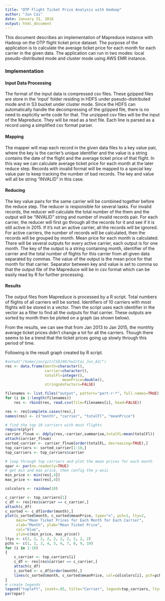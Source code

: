 ```yaml
---
title: "OTP Flight Ticket Price Analysis with Hadoop"
author: "Jun Cai"
date: January 31, 2016
output: html_document
---
```


This document describes an implementation of Mapreduce instance with Hadoop on the OTP flight ticket price dataset. The purpose of the application is to calculate the average ticket price for each month for each carrier in the given data. The application can run in two modes: local pseudo-distributed mode and cluster mode using AWS EMR instance.

<h3>Implementation</h3>
<h4>Input Data Processing</h4>
The format of the input data is compressed csv files. These gzipped files are store in the 'input' folder residing in HDFS under pseudo-distributed mode and in S3 bucket under cluster mode. Since the HDFS can automatically handle the decompressing of the gzipped file, there is no need to explicitly write code for that. The unzipped csv files will be the input of the Mapreduce. They will be read as a text file. Each line is parsed as a record using a simplified csv format parser.

<h4>Mapping</h4>
The mapper will map each record in the given data files to a key value pair, where the key is the carrier's unique identifier and the value is a string contains the date of the flight and the average ticket price of that flight. In this way we can calculate average ticket price for each month at the later reduce step. Records with invalid format will be mapped to a special key value pair to keep tracking the number of bad records. The key and value will all be string "INVALID" in this case.

<h4>Reducing</h4>
The key value pairs for the same carrier will be combined together before the reduce step. The reducer is responsible for several tasks. For invalid records, the reducer will calculate the total number of the them and the output will be "INVALID" string and number of invalid records pair. For each carrier, the reducer will first go through all the records for it and see if it is still active in 2015. If it's not an active carrier, all the records will be ignored. For active carriers, the number of records will be calculated, then the records will be grouped by month. Mean price for each month is calculated. There will be several outputs for every active carrier, each output is for one month. The key of the output is a string containing month, identifier of the carrier and the total number of flights for this carrier from all given data separated by commas. The value of the output is the mean price for that month for that carrier. Separator between key and value is set to comma so that the output file of the Mapreduce will be in csv format which can be easily read by R for further processing.

<h4>Results</h4>
The output files from Mapreduce is processed by a R script. Total numbers of flights of all carriers will be sorted. Identifiers of 10 carriers with most flights will be stored in a vector. Then the script uses each identifier in the vector as a filter to find all the outputs for that carrier. These outputs are sorted by month then be ploted on a graph (as shown below).

From the results, we can see that from Jan 2013 to Jan 2015, the monthly average ticket prices didn't change a lot for all the carriers. Though there seems to be a trend that the ticket prices going up slowly through this period of time.  

Following is the result graph created by R script. 

```r
#setwd("/home/jon/git/CS6240/hw2/Cai_Jun_A2/")
res <- data.frame(month=character(),
                  carrier=character(), 
                  totalFl=integer(), 
				          meanPrice=double(),
                  stringsAsFactors=FALSE) 

filenames <- list.files("output", pattern="part-r-*", full.names=TRUE)
for (i in 1:length(filenames))
	res <- rbind(res, read.csv(file=filenames[i], head=FALSE))

res <- res[complete.cases(res),]
names(res) <- c("month", "carrier", "totalFl", "meanPrice")

# find the top 10 carriers with most flights
require(plyr)
carrier_flnum <- ddply(res,~carrier,summarise,totalFL=mean(totalFl))
attach(carrier_flnum)
sorted_carrier <- carrier_flnum[order(totalFL, decreasing=TRUE),]
top_carriers <- sorted_carrier[1:10,]
top_carriers <- top_carriers$carrier

# loop through top carriers and plot the mean prices for each month
opar <- par(no.readonly=TRUE)
# get min and max price, then config the y-axis
min_price <- min(res[,4])
max_price <- max(res[,4])

colcolors <- rainbow(10)

c_carrier <- top_carriers[1]
c_df <- res[res$carrier == c_carrier,]
attach(c_df)
c_sorted <- c_df[order(month),]
plot(c_sorted$month, c_sorted$meanPrice, type="o", pch=1, lty=2,
	 main="Mean Ticket Prices for Each Month for Each Carrier",
	 xlab="Month", ylab="Mean Ticket Price",
	 col="blue",
	 ylim=c(min_price, max_price))
ltys <- c(2, 2, 2, 2, 2, 2, 2, 2, 2, 2)
pchs <- c(1, 2, 3, 4, 5, 6, 7, 8, 9, 10)
for (i in 1:10)
{
	c_carrier <- top_carriers[i]
	c_df <- res[res$carrier == c_carrier,]
	attach(c_df)
	c_sorted <- c_df[order(month),]
	lines(c_sorted$month, c_sorted$meanPrice, col=colcolors[i], pch=pchs[i], lty=ltys[i], type="o")
}
# create legends
legend("topleft", inset=.05, title="Carrier", legend=top_carriers, lty=ltys, pch=pchs, col=colcolors)
par(opar)
```

